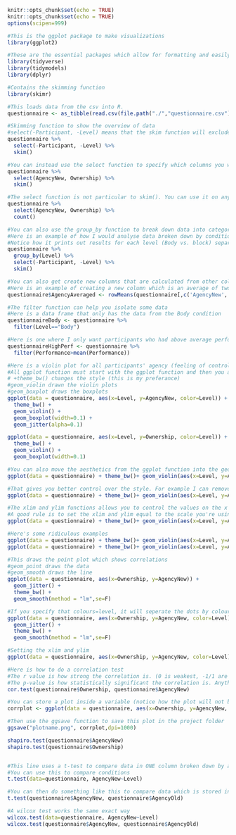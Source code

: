 ```{r setup, include=FALSE}
knitr::opts_chunk$set(echo = TRUE)
knitr::opts_chunk$set(echo = TRUE)
options(scipen=999)

#This is the ggplot package to make visualizations
library(ggplot2)

#These are the essential packages which allow for formatting and easily manipulating data in R. Also, they are requirements of ggplot
library(tidyverse)
library(tidymodels)
library(dplyr)

#Contains the skimming function
library(skimr)

```


```{r load data}
#This loads data from the csv into R.
questionnaire <- as_tibble(read.csv(file.path("./","questionnaire.csv"), fileEncoding="UTF-8-BOM"))
```

```{r skim}
#Skimming function to show the overview of data
#select(-Participant, -Level) means that the skim function will exclude the columns which have a -
questionnaire %>%
  select(-Participant, -Level) %>%
  skim()

#You can instead use the select function to specify which columns you want to analyse specifically
questionnaire %>%
  select(AgencyNew, Ownership) %>%
  skim()

#The select function is not particular to skim(). You can use it on any R function.
questionnaire %>%
  select(AgencyNew, Ownership) %>%
  count()

#You can also use the group_by function to break down data into categories and analyse them separately.
#Here is an example of how I would analyse data broken down by condition
#Notice how it prints out results for each level (Body vs. block) separately while the previous skim functions printed results on the data as a whole
questionnaire %>% 
  group_by(Level) %>% 
  select(-Participant, -Level) %>% 
  skim()
```

```{r data handling}
#You can also get create new columns that are calculated from other columns
#Here is an example of creating a new column which is an average of two other columns
questionnaire$AgencyAveraged <- rowMeans(questionnaire[,c('AgencyNew', 'AgencyOld')], na.rm=TRUE)

#The filter function can help you isolate some data
#Here is a data frame that only has the data from the Body condition
questionnaireBody <- questionnaire %>% 
  filter(Level=="Body")

#Here is one where I only want participants who had above average performance
questionnaireHighPerf <- questionnaire %>% 
  filter(Performance>mean(Performance))

```


```{r violin}

#Here is a violin plot for all participants' agency (feeling of control)
#All ggplot function must start with the ggplot function and then you add modifictions onto it
# +theme_bw() changes the style (this is my preferance)
#geom_violin drawn the violin plots
#geom_boxplot draws the boxplots
ggplot(data = questionnaire, aes(x=Level, y=AgencyNew, color=Level)) + 
  theme_bw() + 
  geom_violin() + 
  geom_boxplot(width=0.1) +
  geom_jitter(alpha=0.1)

ggplot(data = questionnaire, aes(x=Level, y=Ownership, color=Level)) + 
  theme_bw() + 
  geom_violin() + 
  geom_boxplot(width=0.1) 

#You can also move the aesthetics from the ggplot function into the geom functions
ggplot(data = questionnaire) + theme_bw()+ geom_violin(aes(x=Level, y=AgencyNew, color=Level)) + geom_boxplot(aes(x=Level, y=AgencyNew, color=Level)) 

#That gives you better control over the style. For example I can remove the colors from the violin plots but not the boxplots if I want to
ggplot(data = questionnaire) + theme_bw()+ geom_violin(aes(x=Level, y=AgencyNew)) + geom_boxplot(aes(x=Level, y=AgencyNew, color=Level)) 

#The xlim and ylim functions allows you to control the values on the x and y axis. For example, I want the y-axis to range from 1 to 7
#A good rule is to set the xlim and ylim equal to the scale you're using. I.e. if participants rate something on a scale of 1 to 5, xlim and ylim should be 1to 5 as well
ggplot(data = questionnaire) + theme_bw()+ geom_violin(aes(x=Level, y=AgencyNew, color=Level)) + geom_boxplot(aes(x=Level, y=AgencyNew, color=Level)) + ylim(1, 7)

#Here's some ridiculous examples
ggplot(data = questionnaire) + theme_bw()+ geom_violin(aes(x=Level, y=AgencyNew, color=Level)) + geom_boxplot(aes(x=Level, y=AgencyNew, color=Level)) + ylim(-20, 20)
ggplot(data = questionnaire) + theme_bw()+ geom_violin(aes(x=Level, y=AgencyNew, color=Level)) + geom_boxplot(aes(x=Level, y=AgencyNew, color=Level)) + ylim(4, 6)
```

```{r Points}
#This draws the point plot which shows correlations
#geom_point draws the data
#geom_smooth draws the line
ggplot(data = questionnaire, aes(x=Ownership, y=AgencyNew)) + 
  geom_jitter() + 
  theme_bw() + 
  geom_smooth(method = "lm",se=F)

#If you specify that colours=level, it will seperate the dots by colour and generate two seperate trend lines for each Level
ggplot(data = questionnaire, aes(x=Ownership, y=AgencyNew, color=Level)) + 
  geom_jitter() + 
  theme_bw() + 
  geom_smooth(method = "lm",se=F)

#Setting the xlim and ylim
ggplot(data = questionnaire, aes(x=Ownership, y=AgencyNew, color=Level)) + geom_jitter() + theme_bw() + geom_smooth(method = "lm",se=F) + ylim(1, 7) + xlim(1,7)

#Here is how to do a correlation test
#The r value is how strong the correlation is. (0 is weakest, -1/1 are the strongest)
#The p-value is how statistically significant the correlation is. Anything less than 0.05 is good. Anything more than 0.05 is considered not a valid result
cor.test(questionnaire$Ownership, questionnaire$AgencyNew)
```
```{r Save plot}
#You can store a plot inside a variable (notice how the plot will not be show in Rstudio when you run this code!)
corrplot <- ggplot(data = questionnaire, aes(x=Ownership, y=AgencyNew, color=Level)) + geom_point() + theme_bw() + geom_smooth(method = "lm",se=F) + ylim(1, 7) + xlim(1,7)

#Then use the ggsave function to save this plot in the project folder
ggsave("plotname.png", corrplot,dpi=1000)
```

```{r ttest}
shapiro.test(questionnaire$AgencyNew)
shapiro.test(questionnaire$Ownership)


#This line uses a t-test to compare data in ONE column broken down by another column
#You can use this to compare conditions
t.test(data=questionnaire, AgencyNew~Level)

#You can then do something like this to compare data which is stored in DIFFERENT columns
t.test(questionnaire$AgencyNew, questionnaire$AgencyOld)

#A wilcox test works the same exact way
wilcox.test(data=questionnaire, AgencyNew~Level)
wilcox.test(questionnaire$AgencyNew, questionnaire$AgencyOld)


```


